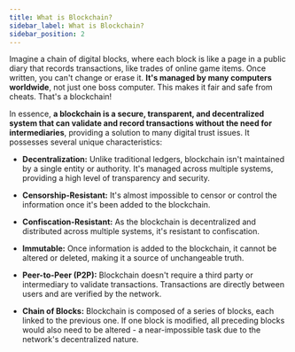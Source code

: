 ```yaml
---
title: What is Blockchain?
sidebar_label: What is Blockchain?
sidebar_position: 2
---
```


Imagine a chain of digital blocks, where each block is like a page in a public diary that records transactions, like trades of online game items. Once written, you can't change or erase it. **It's managed by many computers worldwide**, not just one boss computer. This makes it fair and safe from cheats. That's a blockchain!

In essence, **a blockchain is a secure, transparent, and decentralized system that can validate and record transactions without the need for intermediaries**, providing a solution to many digital trust issues. It possesses several unique characteristics:

- **Decentralization:** Unlike traditional ledgers, blockchain isn't maintained by a single entity or authority. It's managed across multiple systems, providing a high level of transparency and security.

- **Censorship-Resistant:** It's almost impossible to censor or control the information once it's been added to the blockchain.

- **Confiscation-Resistant:** As the blockchain is decentralized and distributed across multiple systems, it's resistant to confiscation.

- **Immutable:** Once information is added to the blockchain, it cannot be altered or deleted, making it a source of unchangeable truth.

- **Peer-to-Peer (P2P):** Blockchain doesn't require a third party or intermediary to validate transactions. Transactions are directly between users and are verified by the network.

- **Chain of Blocks:** Blockchain is composed of a series of blocks, each linked to the previous one. If one block is modified, all preceding blocks would also need to be altered - a near-impossible task due to the network's decentralized nature.
